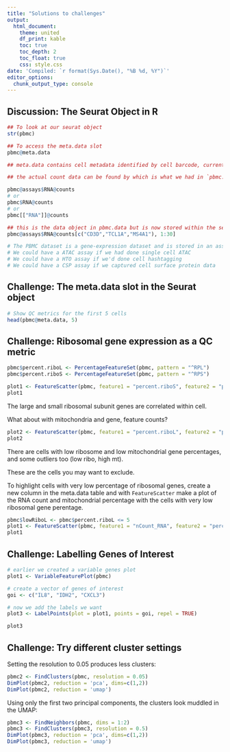 ```yaml
---
title: "Solutions to challenges"
output:
  html_document:
    theme: united
    df_print: kable
    toc: true
    toc_depth: 2
    toc_float: true
    css: style.css
date: 'Compiled: `r format(Sys.Date(), "%B %d, %Y")`'
editor_options: 
  chunk_output_type: console
---
```


## Discussion: The Seurat Object in R

```r
## To look at our seurat object
str(pbmc)

## To access the meta.data slot
pbmc@meta.data

## meta.data contains cell metadata identified by cell barcode, currently there is nFeatures and nCounts

## the actual count data can be found by which is what we had in `pbmc.data` lots of accessors here!

pbmc@assays$RNA@counts
# or
pbmc$RNA@counts
# or
pbmc[["RNA"]]@counts

## this is the data object in pbmc.data but is now stored within the seurat object
pbmc@assays$RNA@counts[c("CD3D","TCL1A","MS4A1"), 1:30]

# The PBMC dataset is a gene-expression dataset and is stored in an assay called `RNA`. What other types of assays could we have stored in a Seurat object if we had a different type of dataset?
# We could have a ATAC assay if we had done single cell ATAC
# We could have a HTO assay if we'd done cell hashtagging
# We could have a CSP assay if we captured cell surface protein data
```


## Challenge: The meta.data slot in the Seurat object

```r
# Show QC metrics for the first 5 cells
head(pbmc@meta.data, 5)
```

## Challenge: Ribosomal gene expression as a QC metric

```r
pbmc$percent.riboL <- PercentageFeatureSet(pbmc, pattern = "^RPL")
pbmc$percent.riboS <- PercentageFeatureSet(pbmc, pattern = "^RPS")

plot1 <- FeatureScatter(pbmc, feature1 = "percent.riboS", feature2 = "percent.riboL")
plot1
```

The large and small ribosomal subunit genes are correlated within cell. 

What about with mitochondria and gene, feature counts?

```r
plot2 <- FeatureScatter(pbmc, feature1 = "percent.riboL", feature2 = "percent.mt")
plot2
```

There are cells with low ribosome and low mitochondrial gene percentages, and some outliers too (low ribo, high mt).

These are the cells you may want to exclude.

To highlight cells with very low percentage of ribosomal genes, create a new column in the meta.data table and 
with `FeatureScatter` make a plot of the RNA count and mitochondrial percentage with the cells with very low
ribosomal gene perentage.

```r
pbmc$lowRiboL <- pbmc$percent.riboL <= 5
plot1 <- FeatureScatter(pbmc, feature1 = "nCount_RNA", feature2 = "percent.mt", group.by = "lowRiboL")
plot1
```

## Challenge: Labelling Genes of Interest

```r
# earlier we created a variable genes plot
plot1 <- VariableFeaturePlot(pbmc)

# create a vector of genes of interest
goi <- c("IL8", "IDH2", "CXCL3")

# now we add the labels we want
plot3 <- LabelPoints(plot = plot1, points = goi, repel = TRUE)

plot3
```

## Challenge: Try different cluster settings

Setting the resolution to 0.05 produces less clusters:

```r
pbmc2 <- FindClusters(pbmc, resolution = 0.05)
DimPlot(pbmc2, reduction = 'pca', dims=c(1,2))
DimPlot(pbmc2, reduction = 'umap')
```

Using only the first two principal components, the clusters look muddled in the UMAP:

```r
pbmc3 <- FindNeighbors(pbmc, dims = 1:2)
pbmc3 <- FindClusters(pbmc3, resolution = 0.5)
DimPlot(pbmc3, reduction = 'pca', dims=c(1,2))
DimPlot(pbmc3, reduction = 'umap')
```

